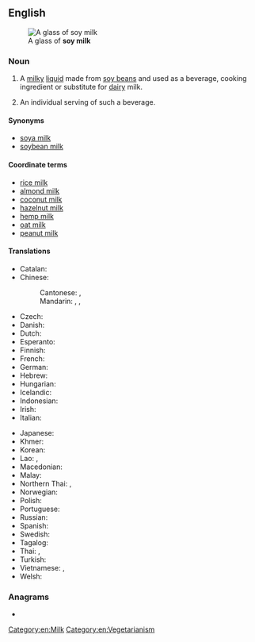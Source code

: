 {{also|soymilk}}
==English==
{{wikipedia}}
[[File:Soy milk (2).jpg|thumb|A glass of '''soy milk''']]

===Noun===
{{en-noun|~}}

# {{lb|en|uncountable}} A [[milky]] [[liquid]] made from [[soy bean]]s and used as a beverage, cooking ingredient or substitute for [[dairy]] milk.
# {{lb|en|countable|informal}} An individual serving of such a beverage.

====Synonyms====
* [[soya milk]]
* [[soybean milk]]

====Coordinate terms====
* [[rice milk]]
* [[almond milk]]
* [[coconut milk]]
* [[hazelnut milk]]
* [[hemp milk]]
* [[oat milk]]
* [[peanut milk]]

====Translations====
{{trans-top|beverage made from soybeans}}
* Catalan: {{t|ca|llet de soia|f}}
* Chinese:
*: Cantonese: {{t|yue|豆漿|sc=Hani}}, {{t|yue|豆浆|tr=dau6 zoeng1|sc=Hani}}
*: Mandarin: {{t+|cmn|豆漿|sc=Hani}}, {{t+|cmn|豆浆|tr=dòujiāng|sc=Hani}} {{q|watery|non-dairy}}, {{t+|cmn|豆奶|tr=dòunǎi|sc=Hani}} {{q|usually contains cow's milk}}
* Czech: {{t|cs|sojové mléko|n}}
* Danish: {{t+|da|sojamælk|c}}
* Dutch: {{t+|nl|sojamelk|f}}
* Esperanto: {{t|eo|sojlakto}}
* Finnish: {{t+|fi|soijamaito}}
* French: {{t+|fr|lait de soja|m}}
* German: {{t+|de|Sojamilch|f}}
* Hebrew: {{t|he|חלב סויה|tr=khalav soya}}
* Hungarian: {{t+|hu|szójatej}}
* Icelandic: {{t|is|sojamjólk|f}}
* Indonesian: {{t|id|susu kedelai|s|c}}
* Irish: {{t|ga|bainne soighe|m}}
* Italian: {{t|it|latte di soia|m}}
{{trans-mid}}
* Japanese: {{t+|ja|豆乳|tr=とうにゅう, tōnyū}}
* Khmer: {{t-needed|km}}
* Korean: {{t+|ko|두유}}
* Lao: {{t|lo|ນົມຖົ່ວເຫຼືອງ}}, {{t|lo|ນ້ຳເຕົາຮູ້}}
* Macedonian: {{t|mk|соино млеко|n}}
* Malay: {{t|ms|susu soya}}
* Northern Thai: {{t|nod|ᨶᩫ᩠ᨾᨳ᩠ᩅᩫᩉᩖᩮᩥᨦ}}, {{t|nod|ᨶ᩶ᩣᩴᨲᩮᩢ᩶ᩣᩉᩩ᩶}}
* Norwegian: {{t|no|soyamelk|m|f}}
* Polish: {{t+|pl|mleko sojowe|n}}
* Portuguese: {{t+|pt|leite de soja|m}}
* Russian: {{t|ru|со́евое молоко́|n}}
* Spanish: {{t|es|leche de soja|f}}
* Swedish: {{t+|sv|sojamjölk|c}}
* Tagalog: {{t|tl|gatas ng utaw}}
* Thai: {{t|th|นมถั่วเหลือง}}, {{t|th|น้ำเต้าหู้}}
* Turkish: {{t|tr|soya sütü}}
* Vietnamese: {{t+|vi|sữa đậu nành}}, {{t+|vi|sữa đậu}}
* Welsh: {{t|cy|llaeth soia|m}}
{{trans-bottom}}

===Anagrams===
* {{anagrams|en|a=iklmosy|smokily}}

[[Category:en:Milk]]
[[Category:en:Vegetarianism]]